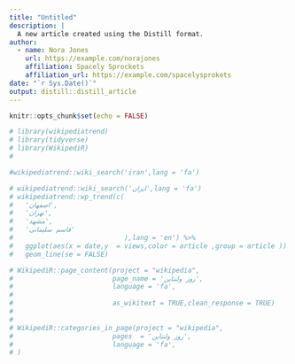 ```yaml
---
title: "Untitled"
description: |
  A new article created using the Distill format.
author:
  - name: Nora Jones 
    url: https://example.com/norajones
    affiliation: Spacely Sprockets
    affiliation_url: https://example.com/spacelysprokets
date: "`r Sys.Date()`"
output: distill::distill_article
---
```


```r
knitr::opts_chunk$set(echo = FALSE)
```

```r
# library(wikipediatrend)
# library(tidyverse)
# library(WikipediR)
# 

```


```r
#wikipediatrend::wiki_search('iran',lang = 'fa')
```

```r
# wikipediatrend::wiki_search('ایران',lang = 'fa')
# wikipediatrend::wp_trend(c(
#   'اصفهان',
#   'تهران',
#   'مشهد',
#   'قاسم سلیمانی'
#                            ),lang = 'en') %>%
#   ggplot(aes(x = date,y  = views,color = article ,group = article )) +
#   geom_line(se = FALSE)
```
```r
# WikipediR::page_content(project = "wikipedia",
#                         page_name = 'روز ولنتاین',
#                         language = 'fa',
#                         
#                         as_wikitext = TRUE,clean_response = TRUE)
# 
# 
# WikipediR::categories_in_page(project = "wikipedia",
#                         pages  = 'روز ولنتاین',
#                         language = 'fa',
# )
```

